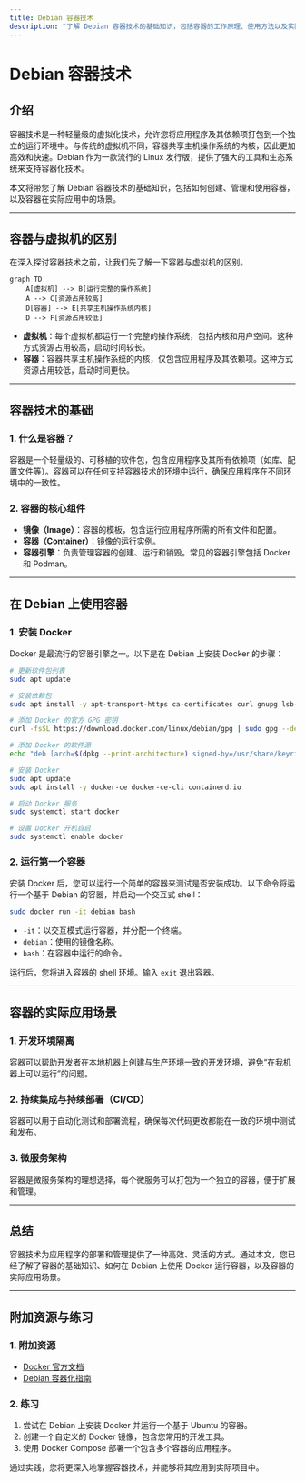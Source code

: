 ```yaml
---
title: Debian 容器技术
description: "了解 Debian 容器技术的基础知识，包括容器的工作原理、使用方法以及实际应用场景。本文适合初学者，帮助您快速掌握容器化技术。"
---
```


# Debian 容器技术

## 介绍

容器技术是一种轻量级的虚拟化技术，允许您将应用程序及其依赖项打包到一个独立的运行环境中。与传统的虚拟机不同，容器共享主机操作系统的内核，因此更加高效和快速。Debian 作为一款流行的 Linux 发行版，提供了强大的工具和生态系统来支持容器化技术。

本文将带您了解 Debian 容器技术的基础知识，包括如何创建、管理和使用容器，以及容器在实际应用中的场景。

---

## 容器与虚拟机的区别

在深入探讨容器技术之前，让我们先了解一下容器与虚拟机的区别。

```mermaid
graph TD
    A[虚拟机] --> B[运行完整的操作系统]
    A --> C[资源占用较高]
    D[容器] --> E[共享主机操作系统内核]
    D --> F[资源占用较低]
```

- **虚拟机**：每个虚拟机都运行一个完整的操作系统，包括内核和用户空间。这种方式资源占用较高，启动时间较长。
- **容器**：容器共享主机操作系统的内核，仅包含应用程序及其依赖项。这种方式资源占用较低，启动时间更快。

---

## 容器技术的基础

### 1. 什么是容器？

容器是一个轻量级的、可移植的软件包，包含应用程序及其所有依赖项（如库、配置文件等）。容器可以在任何支持容器技术的环境中运行，确保应用程序在不同环境中的一致性。

### 2. 容器的核心组件

- **镜像（Image）**：容器的模板，包含运行应用程序所需的所有文件和配置。
- **容器（Container）**：镜像的运行实例。
- **容器引擎**：负责管理容器的创建、运行和销毁。常见的容器引擎包括 Docker 和 Podman。

---

## 在 Debian 上使用容器

### 1. 安装 Docker

Docker 是最流行的容器引擎之一。以下是在 Debian 上安装 Docker 的步骤：

```bash
# 更新软件包列表
sudo apt update

# 安装依赖包
sudo apt install -y apt-transport-https ca-certificates curl gnupg lsb-release

# 添加 Docker 的官方 GPG 密钥
curl -fsSL https://download.docker.com/linux/debian/gpg | sudo gpg --dearmor -o /usr/share/keyrings/docker-archive-keyring.gpg

# 添加 Docker 的软件源
echo "deb [arch=$(dpkg --print-architecture) signed-by=/usr/share/keyrings/docker-archive-keyring.gpg] https://download.docker.com/linux/debian $(lsb_release -cs) stable" | sudo tee /etc/apt/sources.list.d/docker.list > /dev/null

# 安装 Docker
sudo apt update
sudo apt install -y docker-ce docker-ce-cli containerd.io

# 启动 Docker 服务
sudo systemctl start docker

# 设置 Docker 开机自启
sudo systemctl enable docker
```

### 2. 运行第一个容器

安装 Docker 后，您可以运行一个简单的容器来测试是否安装成功。以下命令将运行一个基于 Debian 的容器，并启动一个交互式 shell：

```bash
sudo docker run -it debian bash
```

- `-it`：以交互模式运行容器，并分配一个终端。
- `debian`：使用的镜像名称。
- `bash`：在容器中运行的命令。

运行后，您将进入容器的 shell 环境。输入 `exit` 退出容器。

---

## 容器的实际应用场景

### 1. 开发环境隔离

容器可以帮助开发者在本地机器上创建与生产环境一致的开发环境，避免“在我机器上可以运行”的问题。

### 2. 持续集成与持续部署（CI/CD）

容器可以用于自动化测试和部署流程，确保每次代码更改都能在一致的环境中测试和发布。

### 3. 微服务架构

容器是微服务架构的理想选择，每个微服务可以打包为一个独立的容器，便于扩展和管理。

---

## 总结

容器技术为应用程序的部署和管理提供了一种高效、灵活的方式。通过本文，您已经了解了容器的基础知识、如何在 Debian 上使用 Docker 运行容器，以及容器的实际应用场景。

---

## 附加资源与练习

### 1. 附加资源
- [Docker 官方文档](https://docs.docker.com/)
- [Debian 容器化指南](https://wiki.debian.org/Container)

### 2. 练习
1. 尝试在 Debian 上安装 Docker 并运行一个基于 Ubuntu 的容器。
2. 创建一个自定义的 Docker 镜像，包含您常用的开发工具。
3. 使用 Docker Compose 部署一个包含多个容器的应用程序。

通过实践，您将更深入地掌握容器技术，并能够将其应用到实际项目中。